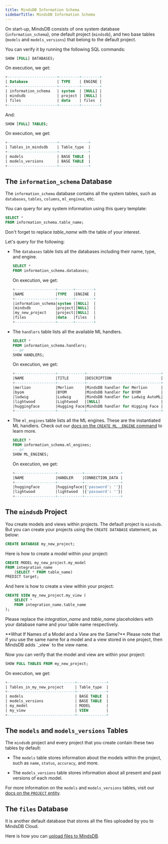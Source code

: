 ```yaml
---
title: MindsDB Information Schema
sidebarTitle: MindsDB Information Schema
---
```


On start-up, MindsDB consists of one system database (`information_schema`), one default project (`mindsdb`), and two base tables (`models` and `models_versions`) that belong to the default project.

You can verify it by running the following SQL commands:

```sql
SHOW [FULL] DATABASES;
```

On execution, we get:

```sql
+----------------------+---------+--------+
| Database             | TYPE    | ENGINE |
+----------------------+---------+--------+
| information_schema   | system  | [NULL] |
| mindsdb              | project | [NULL] |
| files                | data    | files  |
+----------------------+---------+--------+
```

And:

```sql
SHOW [FULL] TABLES;
```

On execution, we get:

```sql
+----------------------+-------------+
| Tables_in_mindsdb    | Table_type  |
+----------------------+-------------+
| models               | BASE TABLE  |
| models_versions      | BASE TABLE  |
+----------------------+-------------+
```

## The `information_schema` Database

The `information_schema` database contains all the system tables, such as `databases`, `tables`, `columns`, `ml_engines`, etc.

You can query for any system information using this query template:

```sql
SELECT *
FROM information_schema.table_name;
```

Don't forget to replace *table_name* with the table of your interest.

Let's query for the following:

* The `databases` table lists all the databases including their name, type, and engine.

  ```sql
  SELECT *
  FROM information_schema.databases;
  ```

  On execution, we get:

  ```sql
  +------------------+-------+--------+
  |NAME              |TYPE   |ENGINE  |
  +------------------+-------+--------+
  |information_schema|system |[NULL]  |
  |mindsdb           |project|[NULL]  |
  |my_new_project    |project|[NULL]  |
  |files             |data   |files   |
  +------------------+-------+--------+
  ```

* The `handlers` table lists all the available ML handlers.

  ```sql
  SELECT *
  FROM information_schema.handlers;
  -- or
  SHOW HANDLERS;
  ```

  On execution, we get:

  ```sql
  +------------------+------------+---------------------------------+-------+------------------------------------------------------------------------------+----------------+----------------------+------+
  |NAME              |TITLE       |DESCRIPTION                      |VERSION|CONNECTION_ARGS                                                               |IMPORT_SUCCESS  |IMPORT_ERROR          |FIELD8|
  +------------------+------------+---------------------------------+-------+------------------------------------------------------------------------------+----------------+----------------------+------+
  |merlion           |Merlion     |MindsDB handler for Merlion      |0.0.1  |[NULL]                                                                        |true            |[NULL]                |      |
  |byom              |BYOM        |MindsDB handler for BYOM         |0.0.1  |{'model_code': {'type': 'path', 'description': 'The path name to model code'}}|true            |[NULL]                |      |
  |ludwig            |Ludwig      |MindsDB handler for Ludwig AutoML|0.0.2  |[NULL]                                                                        |false           |No module named 'dask'|      |
  |lightwood         |Lightwood   |[NULL]                           |1.0.0  |[NULL]                                                                        |true            |[NULL]                |      |
  |huggingface       |Hugging Face|MindsDB handler for Higging Face |0.0.1  |[NULL]                                                                        |true            |[NULL]                |      |
  +------------------+------------+---------------------------------+-------+------------------------------------------------------------------------------+----------------+----------------------+------+
  ```

* The `ml_engines` table lists all the ML engines. These are the instantiated ML handlers. Check out our [docs on the `CREATE ML _ENGINE` command](/sql/create/ml_engine/) to learn more.

  ```sql
  SELECT *
  FROM information_schema.ml_engines;
  -- or
  SHOW ML_ENGINES;
  ```

  On execution, we get:

  ```sql
  +------------------+-----------+----------------+
  |NAME              |HANDLER    |CONNECTION_DATA |
  +------------------+-----------+----------------+
  |huggingface       |huggingface|{'password': ''}|
  |lightwood         |lightwood  |{'password': ''}|
  +------------------+-----------+----------------+
  ```

## The `mindsdb` Project

You create models and views within projects. The default project is `mindsdb`. But you can create your projects using the `CREATE DATABASE` statement, as below:

```sql
CREATE DATABASE my_new_project;
```

Here is how to create a model within your project:

```sql
CREATE MODEL my_new_project.my_model
FROM integration_name
    (SELECT * FROM table_name)
PREDICT target;
```

And here is how to create a view within your project:

```sql
CREATE VIEW my_new_project.my_view (
    SELECT *
    FROM integration_name.table_name
);
```

Please replace the *integration_name* and *table_name* placeholders with your database name and your table name respectively.

<Note>
    **What If Names of a Model and a View are the Same?**
    Please note that if you use the same name for a model and a view stored in one project, then MindsDB adds `_view` to the view name.
</Note>

Now you can verify that the model and view are within your project:

```sql
SHOW FULL TABLES FROM my_new_project;
```

On execution, we get:

```sql
+------------------------------+-------------+
| Tables_in_my_new_project     | Table_type  |
+------------------------------+-------------+
| models                       | BASE TABLE  |
| models_versions              | BASE TABLE  |
| my_model                     | MODEL       |
| my_view                      | VIEW        |
+------------------------------+-------------+
```

## The `models` and `models_versions` Tables

The `mindsdb` project and every project that you create contain these two tables by default:

* The `models` table stores information about the models within the project, such as `name`, `status`, `accuracy`, and more.

* The `models_versions` table stores information about all present and past versions of each model.

For more information on the `models` and `models_versions` tables, visit our [docs on the `PROJECT` entity](/sql/project/).

## The `files` Database

It is another default database that stores all the files uploaded by you to MindsDB Cloud.

Here is how you can [upload files to MindsDB](/sql/create/file/).
